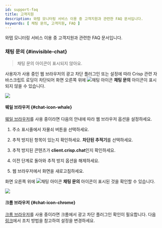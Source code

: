 ```yaml
---
id: support-faq
title: 고객지원
description: 와탭 모니터링 서비스 이용 중 고객지원과 관련한 FAQ 문서입니다.
keywords: [ 채팅 문의, 고객지원, FAQ ]
---
```


와탭 모니터링 서비스 이용 중 고객지원과 관련한 FAQ 문서입니다.

<div className="faqs">

### 채팅 문의 {#invisible-chat}

> 채팅 문의 아이콘이 표시되지 않아요.

사용자가 사용 중인 웹 브라우저의 광고 차단 플러그인 또는 설정에 따라 Crisp 관련 자바스크립트 로딩이 차단되어 화면 오른쪽 위에 ![채팅 아이콘](/img/ico-help.svg) **채팅 문의** 아이콘이 표시되지 않을 수 있습니다. 

![](/img/support-faq/whale-none-crisp-chat-icon.png)

<div className="faq-about-billing">

#### 웨일 브라우저 {#chat-icon-whale}

[웨일 브라우저](https://whale.naver.com)를 사용 중이라면 다음의 안내에 따라 웹 브라우저 옵션을 설정하세요.

1. 주소 표시줄에서 자물쇠 버튼을 선택하세요.

    <ImgLang img='support-faq/whale-prevent-trace-01.png' desc='' />

1. 추적 방지된 항목이 있는지 확인하세요. **차단된 추적기**를 선택하세요.

1. 추적 방지된 콘텐츠가 **client.crisp.chat**인지 확인하세요.

    <ImgLang img='support-faq/whale-prevent-trace-02.png' desc='' />

1. 이전 단계로 돌아와 추적 방지 옵션을 해제하세요.

    <ImgLang img='support-faq/whale-prevent-trace-03.png' desc='' />

1. 웹 브라우저에서 화면을 새로고침하세요.

화면 오른쪽 위에 ![채팅 아이콘](/img/ico-help.svg) **채팅 문의** 아이콘이 표시된 것을 확인할 수 있습니다.

![](/img/support-faq/whale-visible-crisp-chat-icon.png)

#### 크롬 브라우저 {#chat-icon-chrome}

[크롬 브라우저](https://www.google.com/chrome)를 사용 중이라면 크롬에서 광고 차단 플러그인 확인이 필요합니다. 다음 [링크](https://help.crisp.chat/en/article/the-chatbox-does-not-work-or-appear-on-my-website-7v450s/)에서 조치 방법을 참고하여 설정을 변경하세요.

</div>

</div>